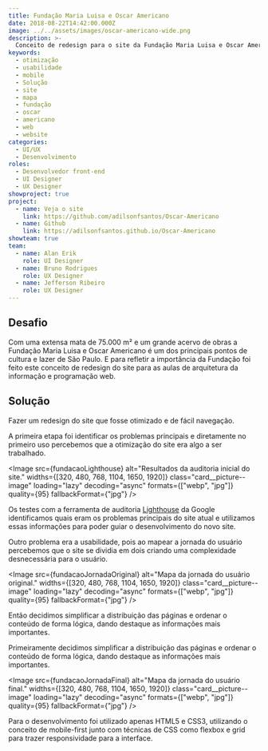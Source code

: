 ```yaml
---
title: Fundação Maria Luisa e Oscar Americano
date: 2018-08-22T14:42:00.000Z
image: ../../assets/images/oscar-americano-wide.png
description: >-
  Conceito de redesign para o site da Fundação Maria Luisa e Oscar Americano.
keywords:
  - otimização
  - usabilidade
  - mobile
  - Solução
  - site
  - mapa
  - fundação
  - oscar
  - americano
  - web
  - website
categories:
  - UI/UX
  - Desenvolvimento
roles:
  - Desenvolvedor front-end
  - UI Designer
  - UX Designer
showproject: true
project:
  - name: Veja o site
    link: https://github.com/adilsonfsantos/Oscar-Americano
  - name: Github
    link: https://adilsonfsantos.github.io/Oscar-Americano
showteam: true
team:
  - name: Alan Erik
    role: UI Designer
  - name: Bruno Rodrigues
    role: UX Designer
  - name: Jefferson Ribeiro
    role: UX Designer
---
```



## Desafio

Com uma extensa mata de 75.000 m² e um grande acervo de obras a Fundação Maria Luisa e Oscar Americano é um dos principais pontos de cultura e lazer de São Paulo. E para refletir a importância da Fundação foi feito este conceito de redesign do site para as aulas de arquitetura da informação e programação web.

## Solução

Fazer um redesign do site que fosse otimizado e de fácil navegação.

A primeira etapa foi identificar os problemas principais e diretamente no primeiro uso percebemos que a otimização do site era algo a ser trabalhado.

<Image src={fundacaoLighthouse} alt="Resultados da auditoria inicial do site."   widths={[320, 480, 768, 1104, 1650, 1920]}
  class="card__picture--image"
  loading="lazy"
  decoding="async"
  formats={["webp", "jpg"]}
  quality={95}
  fallbackFormat={"jpg"} />

Os testes com a ferramenta de auditoria [Lighthouse](https://developers.google.com/web/tools/lighthouse/?hl=pt-br) da Google identificamos quais eram os problemas principais do site atual e utilizamos essas informações para poder guiar o desenvolvimento do novo site.

Outro problema era a usabilidade, pois ao mapear a jornada do usuário percebemos que o site se dividia em dois criando uma complexidade desnecessária para o usuário.

<Image src={fundacaoJornadaOriginal} alt="Mapa da jornada do usuário original."   widths={[320, 480, 768, 1104, 1650, 1920]}
  class="card__picture--image"
  loading="lazy"
  decoding="async"
  formats={["webp", "jpg"]}
  quality={95}
  fallbackFormat={"jpg"} />

Então decidimos simplificar a distribuição das páginas e ordenar o conteúdo de forma lógica, dando destaque as informações mais importantes.

Primeiramente decidimos simplificar a distribuição das páginas e ordenar o conteúdo de forma lógica, dando destaque as informações mais importantes.

<Image src={fundacaoJornadaFinal} alt="Mapa da jornada do usuário final."   widths={[320, 480, 768, 1104, 1650, 1920]}
  class="card__picture--image"
  loading="lazy"
  decoding="async"
  formats={["webp", "jpg"]}
  quality={95}
  fallbackFormat={"jpg"} />

Para o desenvolvimento foi utilizado apenas HTML5 e CSS3, utilizando o conceito de mobile-first junto com técnicas de CSS como flexbox e grid para trazer responsividade para a interface.

